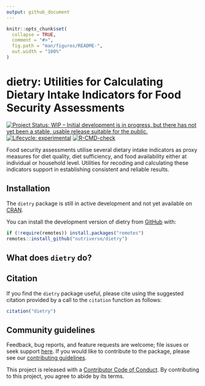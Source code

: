 ```yaml
---
output: github_document
---
```


<!-- README.md is generated from README.Rmd. Please edit that file -->

```r
knitr::opts_chunk$set(
  collapse = TRUE,
  comment = "#>",
  fig.path = "man/figures/README-",
  out.width = "100%"
)
```

# dietry: Utilities for Calculating Dietary Intake Indicators for Food Security Assessments

<!-- badges: start -->
[![Project Status: WIP – Initial development is in progress, but there has not yet been a stable, usable release suitable for the public.](https://www.repostatus.org/badges/latest/wip.svg)](https://www.repostatus.org/#wip)
[![Lifecycle: experimental](https://img.shields.io/badge/lifecycle-experimental-orange.svg)](https://lifecycle.r-lib.org/articles/stages.html#experimental)
[![R-CMD-check](https://github.com/nutriverse/dietry/actions/workflows/R-CMD-check.yaml/badge.svg)](https://github.com/nutriverse/dietry/actions/workflows/R-CMD-check.yaml)
<!-- badges: end -->

Food security assessments utilise several dietary intake indicators as proxy measures for diet quality, diet sufficiency, and food availability either at individual or household level. Utilities for recoding and calculating these indicators support in establishing consistent and reliable results.

## Installation

The `dietry` package is still in active development and not yet available on [CRAN](https://cran.r-project.org/).

You can install the development version of dietry from [GitHub](https://github.com/) with:

``` r
if (!require(remotes)) install.packages("remotes")
remotes::install_github("nutriverse/dietry")
```

## What does `dietry` do?

## Citation

If you find the `dietry` package useful, please cite using the suggested citation provided by a call to the `citation` function as follows:

```r
citation("dietry")
```


## Community guidelines
Feedback, bug reports, and feature requests are welcome; file issues or seek support [here](https://github.com/nutriverse/dietry/issues). If you would like to contribute to the package, please see our [contributing guidelines](https://nutriverse.io/dietry/CONTRIBUTING.html).

This project is released with a [Contributor Code of Conduct](https://contributor-covenant.org/version/2/1/CODE_OF_CONDUCT.html). By contributing to this project, you agree to abide by its terms.

